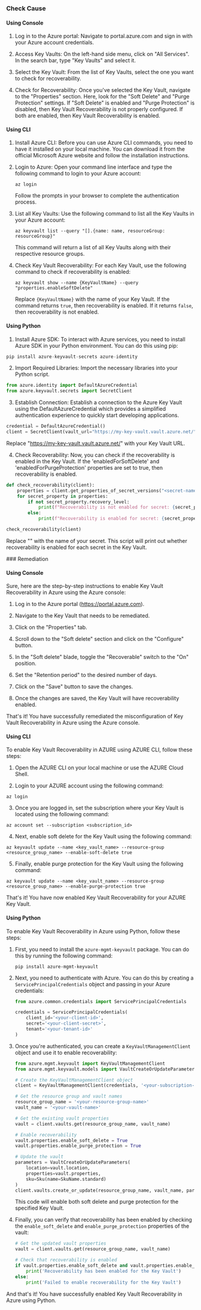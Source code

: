 

<Tabs><Tab title='Cause'>
### Check Cause

#### Using Console

1. Log in to the Azure portal: Navigate to portal.azure.com and sign in with your Azure account credentials.

2. Access Key Vaults: On the left-hand side menu, click on "All Services". In the search bar, type "Key Vaults" and select it.

3. Select the Key Vault: From the list of Key Vaults, select the one you want to check for recoverability.

4. Check for Recoverability: Once you've selected the Key Vault, navigate to the "Properties" section. Here, look for the "Soft Delete" and "Purge Protection" settings. If "Soft Delete" is enabled and "Purge Protection" is disabled, then Key Vault Recoverability is not properly configured. If both are enabled, then Key Vault Recoverability is enabled.

#### Using CLI

1. Install Azure CLI: Before you can use Azure CLI commands, you need to have it installed on your local machine. You can download it from the official Microsoft Azure website and follow the installation instructions.

2. Login to Azure: Open your command line interface and type the following command to login to your Azure account:
   ```
   az login
   ```
   Follow the prompts in your browser to complete the authentication process.

3. List all Key Vaults: Use the following command to list all the Key Vaults in your Azure account:
   ```
   az keyvault list --query "[].{name: name, resourceGroup: resourceGroup}"
   ```
   This command will return a list of all Key Vaults along with their respective resource groups.

4. Check Key Vault Recoverability: For each Key Vault, use the following command to check if recoverability is enabled:
   ```
   az keyvault show --name {KeyVaultName} --query "properties.enableSoftDelete"
   ```
   Replace `{KeyVaultName}` with the name of your Key Vault. If the command returns `true`, then recoverability is enabled. If it returns `false`, then recoverability is not enabled.

#### Using Python

1. Install Azure SDK: To interact with Azure services, you need to install Azure SDK in your Python environment. You can do this using pip:
```python
pip install azure-keyvault-secrets azure-identity
```

2. Import Required Libraries: Import the necessary libraries into your Python script.
```python
from azure.identity import DefaultAzureCredential
from azure.keyvault.secrets import SecretClient
```

3. Establish Connection: Establish a connection to the Azure Key Vault using the DefaultAzureCredential which provides a simplified authentication experience to quickly start developing applications.
```python
credential = DefaultAzureCredential()
client = SecretClient(vault_url="https://my-key-vault.vault.azure.net/", credential=credential)
```
Replace "https://my-key-vault.vault.azure.net/" with your Key Vault URL.

4. Check Recoverability: Now, you can check if the recoverability is enabled in the Key Vault. If the 'enabledForSoftDelete' and 'enabledForPurgeProtection' properties are set to true, then recoverability is enabled.
```python
def check_recoverability(client):
    properties = client.get_properties_of_secret_versions("<secret-name>")
    for secret_property in properties:
        if not secret_property.recovery_level:
            print(f"Recoverability is not enabled for secret: {secret_property.name}")
        else:
            print(f"Recoverability is enabled for secret: {secret_property.name}")

check_recoverability(client)
```
Replace "<secret-name>" with the name of your secret. This script will print out whether recoverability is enabled for each secret in the Key Vault.

</Tab>

<Tab title='Remediation'>
### Remediation

#### Using Console

Sure, here are the step-by-step instructions to enable Key Vault Recoverability in Azure using the Azure console:

1. Log in to the Azure portal (https://portal.azure.com).

2. Navigate to the Key Vault that needs to be remediated.

3. Click on the "Properties" tab.

4. Scroll down to the "Soft delete" section and click on the "Configure" button.

5. In the "Soft delete" blade, toggle the "Recoverable" switch to the "On" position.

6. Set the "Retention period" to the desired number of days.

7. Click on the "Save" button to save the changes.

8. Once the changes are saved, the Key Vault will have recoverability enabled.

That's it! You have successfully remediated the misconfiguration of Key Vault Recoverability in Azure using the Azure console.

#### Using CLI

To enable Key Vault Recoverability in AZURE using AZURE CLI, follow these steps:

1. Open the AZURE CLI on your local machine or use the AZURE Cloud Shell.

2. Login to your AZURE account using the following command:
```
az login
```

3. Once you are logged in, set the subscription where your Key Vault is located using the following command:
```
az account set --subscription <subscription_id>
```

4. Next, enable soft delete for the Key Vault using the following command:
```
az keyvault update --name <key_vault_name> --resource-group <resource_group_name> --enable-soft-delete true
```

5. Finally, enable purge protection for the Key Vault using the following command:
```
az keyvault update --name <key_vault_name> --resource-group <resource_group_name> --enable-purge-protection true
```

That's it! You have now enabled Key Vault Recoverability for your AZURE Key Vault.

#### Using Python

To enable Key Vault Recoverability in Azure using Python, follow these steps:

1. First, you need to install the `azure-mgmt-keyvault` package. You can do this by running the following command:

   ```
   pip install azure-mgmt-keyvault
   ```

2. Next, you need to authenticate with Azure. You can do this by creating a `ServicePrincipalCredentials` object and passing in your Azure credentials:

   ```python
   from azure.common.credentials import ServicePrincipalCredentials

   credentials = ServicePrincipalCredentials(
       client_id='<your-client-id>',
       secret='<your-client-secret>',
       tenant='<your-tenant-id>'
   )
   ```

3. Once you're authenticated, you can create a `KeyVaultManagementClient` object and use it to enable recoverability:

   ```python
   from azure.mgmt.keyvault import KeyVaultManagementClient
   from azure.mgmt.keyvault.models import VaultCreateOrUpdateParameters, VaultProperties, Sku, SkuName, AccessPolicyEntry, Permissions, SecretPermissions, StoragePermissions

   # Create the KeyVaultManagementClient object
   client = KeyVaultManagementClient(credentials, '<your-subscription-id>')

   # Get the resource group and vault names
   resource_group_name = '<your-resource-group-name>'
   vault_name = '<your-vault-name>'

   # Get the existing vault properties
   vault = client.vaults.get(resource_group_name, vault_name)

   # Enable recoverability
   vault.properties.enable_soft_delete = True
   vault.properties.enable_purge_protection = True

   # Update the vault
   parameters = VaultCreateOrUpdateParameters(
       location=vault.location,
       properties=vault.properties,
       sku=Sku(name=SkuName.standard)
   )
   client.vaults.create_or_update(resource_group_name, vault_name, parameters)
   ```

   This code will enable both soft delete and purge protection for the specified Key Vault.

4. Finally, you can verify that recoverability has been enabled by checking the `enable_soft_delete` and `enable_purge_protection` properties of the vault:

   ```python
   # Get the updated vault properties
   vault = client.vaults.get(resource_group_name, vault_name)

   # Check that recoverability is enabled
   if vault.properties.enable_soft_delete and vault.properties.enable_purge_protection:
       print('Recoverability has been enabled for the Key Vault')
   else:
       print('Failed to enable recoverability for the Key Vault')
   ```

And that's it! You have successfully enabled Key Vault Recoverability in Azure using Python.


</Tab>
</Tabs>